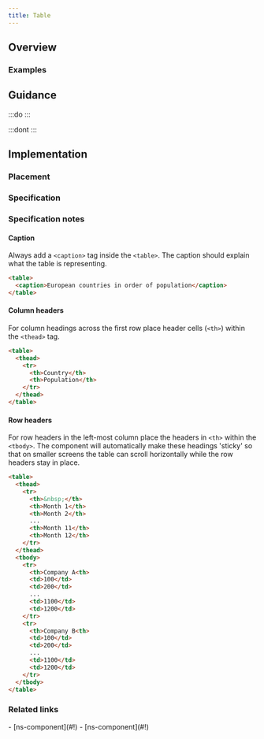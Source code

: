 ```yaml
---
title: Table
---
```




## Overview

<CompDetails name={componentName} />

### Examples

<Tabs>
  <TabItem label="Standard">
    <ExampleViewer type="standard" />
  </TabItem>
  <TabItem label="Extended">
    <ExampleViewer type="standard" />
  </TabItem>
</Tabs>

## Guidance

:::do
:::

:::dont
:::

## Implementation

### Placement

<Placement name={componentName} />

### Specification

<Specification name={componentName} />

### Specification notes
#### Caption

Always add a `<caption>` tag inside the `<table>`.  The caption should explain what the table is representing.

```html
<table>
  <caption>European countries in order of population</caption>
</table>
```

#### Column headers
For column headings across the first row place header cells (`<th>`) within the `<thead>` tag.

```html
<table>
  <thead>
    <tr>
      <th>Country</th>
      <th>Population</th>
    </tr>
  </thead>
</table>
```

#### Row headers
For row headers in the left-most column place the headers in `<th>` within the `<tbody>`.  The component will automatically make these headings 'sticky' so that on smaller screens the table can scroll horizontally while the row headers stay in place.

```html
<table>
  <thead>
    <tr>
      <th>&nbsp;</th>
      <th>Month 1</th>
      <th>Month 2</th>
      ...
      <th>Month 11</th>
      <th>Month 12</th>
    </tr>
  </thead>
  <tbody>
    <tr>
      <th>Company A<th>
      <td>100</td>
      <td>200</td>
      ...
      <td>1100</td>
      <td>1200</td>
    </tr>
    <tr>
      <th>Company B<th>
      <td>100</td>
      <td>200</td>
      ...
      <td>1100</td>
      <td>1200</td>
    </tr>
  </tbody>
</table>
```

### Related links

<RelatedLinks name={componentName}>
- [ns-component](#!)
- [ns-component](#!)
</RelatedLinks>

